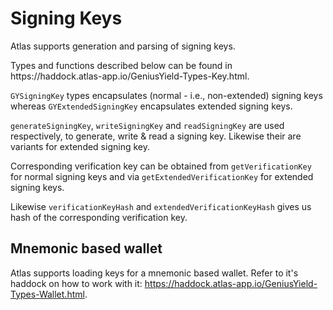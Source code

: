 
# Signing Keys

Atlas supports generation and parsing of signing keys.

<Callout>
  Types and functions described below can be found in https://haddock.atlas-app.io/GeniusYield-Types-Key.html.
</Callout>

`GYSigningKey` types encapsulates (normal - i.e., non-extended) signing keys whereas `GYExtendedSigningKey` encapsulates extended signing keys.

`generateSigningKey`, `writeSigningKey` and `readSigningKey` are used respectively, to generate, write & read a signing key. Likewise their are variants for extended signing key.

Corresponding verification key can be obtained from `getVerificationKey` for normal signing keys and via `getExtendedVerificationKey` for extended signing keys.

Likewise `verificationKeyHash` and `extendedVerificationKeyHash` gives us hash of the corresponding verification key.

## Mnemonic based wallet

Atlas supports loading keys for a mnemonic based wallet. Refer to it's haddock on how to work with it: https://haddock.atlas-app.io/GeniusYield-Types-Wallet.html.